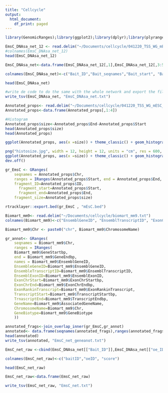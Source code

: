 ```yaml
---
title: "Cellcycle"
output:
  html_document:
    df_print: paged
---
```

```r
library(GenomicRanges);library(ggplot2);library(dplyr);library(plyranges);library('Repitools');library(tidyr);library(readr)

```

```r
EmsC_DNAsa_net_12 <- read.delim("~/Documents/cellcycle/041220_TSS_WG_mESC_DNase_Network_Annotated")
#colnames(EmsC_DNAsa_net_12)
head(EmsC_DNAsa_net_12)
```

```r
EmsC_DNAsa_net<-data.frame(EmsC_DNAsa_net_12[,1],EmsC_DNAsa_net_12[,3:5],EmsC_DNAsa_net_12[,2],EmsC_DNAsa_net_12[,6:9]) 

colnames(EmsC_DNAsa_net)<-c("Bait_ID","Bait_seqnames","Bait_start", "Bait_end", "oe_ID", "oe_seqnames","oe_start","oe_end","Bait_Interaction_Confidence")

head(EmsC_DNAsa_net)
```

```r
#write de code to do the same with the whole network and export the file with the reduced net
write_tsv(EmsC_DNAsa_net, "EmsC_DNAsa_net.txt")
```

```r
Annotated_props<- read.delim("~/Documents/cellcycle/041220_TSS_WG_mESC_DNase_Frags_Annotated")
Annotated_props<-data.frame(Annotated_props[,1:4])
```

```r
#Histogram
Annotated_props$size<-Annotated_props$End-Annotated_props$Start
head(Annotated_props$size)
head(Annotated_props)
```
```r
ggplot(Annotated_props, aes(x =size)) + theme_classic() + geom_histogram(color = "black",binwidth = 500) + ggtitle("Distribution of fragment sizes") +xlab("Fragment size")+ ylab("Frequency")+ theme(plot.title = element_text(hjust = 0.5))+xlim(0,20000)
```


```r
png("histosize.jpg", width = 12, height = 12, units = "cm", res = 600, pointsize = 10)
ggplot(Annotated_props, aes(x =size)) + theme_classic() + geom_histogram(color = "black",binwidth = 500) + ggtitle("Distribution of fragment sizes") +xlab("Fragment size")+ ylab("Frequency")+ theme(plot.title = element_text(hjust = 0.5))+xlim(0,20000)
dev.off()
```

```r
gr_EmsC <- GRanges(
    seqnames = Annotated_props$Chr,
    ranges = IRanges(Annotated_props$Start, end = Annotated_props$End, names = Annotated_props$ID),
    fragment_ID=Annotated_props$ID,
	  fragment_start=Annotated_props$Start,
	  fragment_end=Annotated_props$End,
    fragment_size=Annotated_props$size)
```

```r
rtracklayer::export.bed(gr_EmsC , "mEsC.bed")
```

```r
Biomart_mm9<- read.delim("~/Documents/cellcycle/biomart_mm9.txt")
colnames(Biomart_mm9)<-c("EnsemblGeneID", "EnsemblTranscriptID", "ExonChrStartbp", "ExonChrEndbp", "ExonRankinTranscript", "TranscriptStartbp", "TranscriptEndbp", "GeneStartbp", "GeneEndbp","AssociatedGeneName", "Transcriptcount", "EnsemblExonID","GeneBiotype","ChromosomeName")
```

```r
Biomart_mm9$Chr <- paste0("chr", Biomart_mm9$ChromosomeName)
```

```r
gr_annot<- GRanges(
    seqnames = Biomart_mm9$Chr,
    ranges = IRanges(
    Biomart_mm9$GeneStartbp, 
    end = Biomart_mm9$GeneEndbp, 
    names = Biomart_mm9$EnsemblGeneID,
	EnsembleGeneID=Biomart_mm9$EnsemblGeneID,
    EnsembleTranscriptID=Biomart_mm9$EnsemblTranscriptID,
    EnsemblExonID=Biomart_mm9$EnsemblExonID,
    ExonChrStart=Biomart_mm9$ExonChrStartbp,
    ExonChrEnd=Biomart_mm9$ExonChrEndbp,
    ExonRankinTranscript=Biomart_mm9$ExonRankinTranscript,
    TranscriptStart=Biomart_mm9$TranscriptStartbp,
    TrnascriptEnd=Biomart_mm9$TranscriptEndbp,
    GeneName=Biomart_mm9$AssociatedGeneName,
    ChromosomeName=Biomart_mm9$Chr,
    GeneBiotype=Biomart_mm9$GeneBiotype
    ))

```

```r
annotated_frags<-join_overlap_inner(gr_EmsC,gr_annot)
annotated<- data.frame(seqnames(annotated_frags),ranges(annotated_frags),values(annotated_frags))
head(annotated)
write_tsv(annotated, "EmsC_net_geneanot.txt")

```

```r
EmsC_net_raw <-cbind(EmsC_DNAsa_net[["Bait_ID"]],EmsC_DNAsa_net[["oe_ID"]],EmsC_DNAsa_net[["Bait_Interaction_Confidence"]])

colnames(EmsC_net_raw)<-c("baitID","oeID", "score")

head(EmsC_net_raw)

EmsC_net_raw<-data.frame(EmsC_net_raw)

write_tsv(EmsC_net_raw, "EmsC_net.txt")
```


